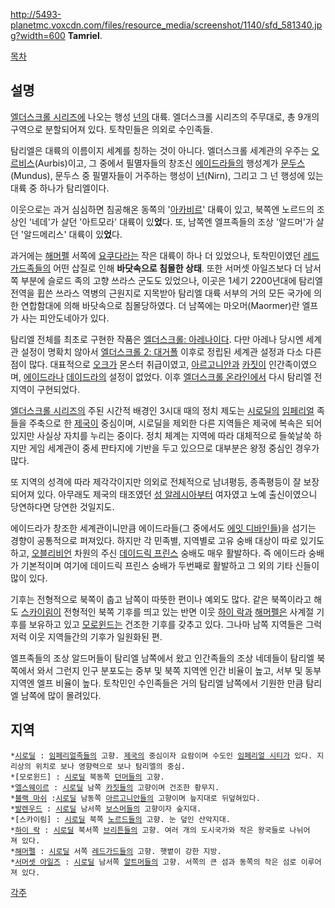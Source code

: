 http://5493-planetmc.voxcdn.com/files/resource_media/screenshot/1140/sfd_581340.jpg?width=600
'''Tamriel'''.

[[목차]]
== 설명 ==
[[엘더스크롤 시리즈]]에 나오는 행성 [[넌]]의 대륙. 엘더스크롤 시리즈의 주무대로, 총 9개의 구역으로 분할되어져 있다. 토착민들은 의외로 수인족들.

탐리엘은 대륙의 이름이지 세계를 칭하는 것이 아니다. 엘더스크롤 세계관의 우주는 [[오르비스]](Aurbis)이고, 그 중에서 필멸자들의 창조신 [[에이드라]]들의 행성계가 [[문두스]](Mundus), 문두스 중 필멸자들이 거주하는 행성이 [[넌]](Nirn), 그리고 그 넌 행성에 있는 대륙 중 하나가 탐리엘이다.

이웃으로는 과거 심심하면 침공해온 동쪽의 '[[아카비르]]' 대륙이 있고, 북쪽엔 노르드의 조상인 '네데'가 살던 '아트모라' 대륙이 있'''었'''다. 또, 남쪽엔 엘프족들의 조상 '알드머'가 살던 '알드메리스' 대륙이 있'''었'''다.

과거에는 [[해머펠]] 서쪽에 [[요쿠다]]라는 작은 대륙이 하나 더 있었으나, 토착민이였던 [[레드가드]]족들의 어떤 삽질로 인해 '''바닷속으로 침몰한 상태'''. 또한 서머셋 아일즈보다 더 남서쪽 부분에 슬로드 족의 고향 쓰라스 군도도 있었으나, 이곳은 1세기 2200년대에 탐리엘 전역을 휩쓴 쓰라스 역병의 근원지로 지목받아 탐리엘 대륙 서부의 거의 모든 국가에 의한 연합함대에 의해 바닷속으로 침몰당하였다. 더 남쪽에는 마오머(Maormer)란 엘프가 사는 피안도네아가 있다.

탐리엘 전체를 최초로 구현한 작품은 [[엘더스크롤: 아레나]]이다. 다만 아레나 당시엔 세계관 설정이 명확치 않아서 [[엘더스크롤 2: 대거폴]] 이후로 정립된 세계관 설정과 다소 다른점이 많다. 대표적으로 [[오크]]가 몬스터 취급이였고, [[아르고니안]]과 [[카짓]]이 인간족이였으며, [[에이드라]]나 [[데이드라]]의 설정이 없었다. 이후 [[엘더스크롤 온라인]]에서 다시 탐리엘 전지역이 구현되었다.

[[엘더스크롤 시리즈]]의 주된 시간적 배경인 3시대 때의 정치 제도는 [[시로딜]]의 [[임페리얼]] 족들을 주축으로 한 [[제국(엘더스크롤 시리즈)|제국]]이 중심이며, 시로딜을 제외한 다른 지역들은 제국에 복속은 되어있지만 사실상 자치를 누리는 중이다. 정치 체계는 지역에 따라 대체적으로 들쑥날쑥 하지만 게임 세계관이 중세 판타지에 기반을 두고 있으므로 대부분은 왕정 중심인 경우가 많다.

또 지역의 성격에 따라 제각각이지만 의외로 전체적으로 남녀평등, 종족평등이 잘 보장되어져 있다. 아무래도 제국의 태조였던 [[성 알레시아]]부터 여자였고 노예 출신이였으니 당연하다면 당연한 것일지도.

에이드라가 창조한 세계관이니만큼 에이드라들(그 중에서도 [[에잇 디바인]]들)을 섬기는 경향이 공통적으로 퍼져있다. 하지만 각 민족별, 지역별로 고유 숭배 대상이 따로 있기도 하고, [[오블리비언]] 차원의 주신 [[데이드릭 프린스]] 숭배도 매우 활발하다. 즉 에이드라 숭배가 기본적이며 여기에 데이드릭 프린스 숭배가 두번째로 활발하고 그 외의 기타 신들이 많이 있다.

기후는 전형적으로 북쪽이 춥고 남쪽이 따뜻한 편이나 예외도 많다. 같은 북쪽이라고 해도 [[스카이림]]이 전형적인 북쪽 기후를 띄고 있는 반면 이웃 [[하이 락]]과 [[해머펠]]은 사계절 기후를 보유하고 있고 [[모로윈드]]는 건조한 기후를 갖추고 있다. 그나마 남쪽 지역들은 그럭저럭 이웃 지역들간의 기후가 일원화된 편.

엘프족들의 조상 알드머들이 탐리엘 남쪽에서 왔고 인간족들의 조상 네데들이 탐리엘 북쪽에서 와서 그런지 인구 분포도는 중부 및 북쪽 지역엔 인간 비율이 높고, 서부 및 동부 지역엔 엘프 비율이 높다. 토착민인 수인족들은 거의 탐리엘 남쪽에서 기원한 만큼 탐리엘 남쪽에 많이 몰려있다.

== 지역 ==
 *[[시로딜]] : [[임페리얼]]족들의 고향. [[제국(엘더스크롤 시리즈)|제국]]의 중심이자 요람이며 수도인 [[임페리얼 시티]]가 있다. 지리상의 위치로 보나 영향력으로 보나 탐리엘의 중심.
 *[모로윈드] : [[시로딜]] 북동쪽 [[던머]]들의 고향.
 *[[엘스웨이르]] : [[시로딜]] 남쪽 [[카짓]]들의 고향이며 건조한 황무지.
 *[[블랙 마쉬]] :[[시로딜]] 남동쪽 [[아르고니안]]들의 고향이며 늪지대로 뒤덮혀있다.
 *[[발렌우드]] : [[시로딜]] 남서쪽 [[보스머]]들의 고향이자 숲지대.
 *[스카이림] : [[시로딜]] 북쪽 [[노르드]]들의 고향. 눈 덮인 산악지대.
 *[[하이 락]] : [[시로딜]] 북서쪽 [[브리튼]]들의 고향. 여러 개의 도시국가와 작은 왕국들로 나뉘어져 있다.
 *[[해머펠]] : [[시로딜]] 서쪽 [[레드가드]]들의 고향. 햇볕이 강한 지방.
 *[[서머셋 아일즈]] : [[시로딜]] 남서쪽 [[알트머]]들의 고향. 서쪽의 큰 섬과 동쪽의 작은 섬로 이루어져 있다.

[[각주]]
